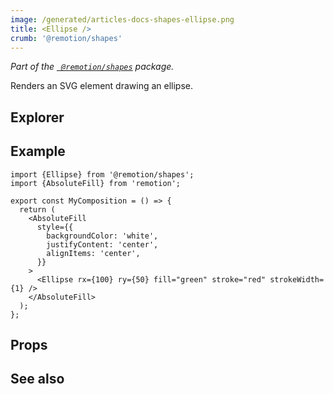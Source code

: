 ```yaml
---
image: /generated/articles-docs-shapes-ellipse.png
title: <Ellipse />
crumb: '@remotion/shapes'
---
```



_Part of the [` @remotion/shapes`](/docs/shapes) package._

Renders an SVG element drawing an ellipse.

## Explorer

<Demo type="ellipse" />

## Example

```tsx twoslash title="src/Ellipse.tsx"
import {Ellipse} from '@remotion/shapes';
import {AbsoluteFill} from 'remotion';

export const MyComposition = () => {
  return (
    <AbsoluteFill
      style={{
        backgroundColor: 'white',
        justifyContent: 'center',
        alignItems: 'center',
      }}
    >
      <Ellipse rx={100} ry={50} fill="green" stroke="red" strokeWidth={1} />
    </AbsoluteFill>
  );
};
```

## Props

<ShapeOptions shape="ellipse" all />

## See also

<ShapeSeeAlso shape="ellipse" />
